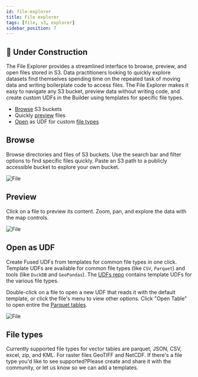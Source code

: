 ```yaml
---
id: file-explorer
title: File explorer
tags: [file, s3, explorer]
sidebar_position: 7
---
```



## <Tag color="#D1E550" fontColor="#141414" >🚧 Under Construction</Tag>


The File Explorer provides a streamlined interface to browse, preview, and open files stored in S3. Data practitioners looking to quickly explore datasets find themselves spending time on the repeated task of moving data and writing boilerplate code to access files. The File Explorer makes it easy to navigate any S3 bucket, preview data without writing code, and create custom UDFs in the Builder using templates for specific file types.


- [Browse](/workbench/file-explorer/#browse) S3 buckets
- Quickly [preview](/workbench/file-explorer/#open-as-udf) files
- [Open](/workbench/file-explorer/#open-as-udf) as UDF for custom [file types](/workbench/file-explorer/#file-types)



## Browse

Browse directories and files of S3 buckets. Use the search bar and filter options to find specific files quickly. Paste an S3 path to a publicly accessible bucket to explore your own bucket.


<div style={{textAlign: 'center'}}>
<img src={ImgFe2} alt="File" style={{width: 600}} />
</div>


## Preview

Click on a file to preview its content. Zoom, pan, and explore the data with the map controls.


<div style={{textAlign: 'center'}}>
<img src={ImgFe1} alt="File" style={{width: 600}} />
</div>

## Open as UDF

Create Fused UDFs from templates for common file types in one click. Template UDFs are available for common file types (like `CSV`, `Parquet`) and tools (like `DuckDB` and `GeoPandas`). The [UDFs repo](https://github.com/fusedio/udfs/tree/main/files) contains template UDFs for the various file types.


Double-click on a file to open a new UDF that reads it with the default template, or click the file's menu to view other options. Click "Open Table" to open entire the [Parquet tables](https://www.upsolver.com/blog/apache-parquet-why-use).


<div style={{textAlign: 'center'}}>
<img src={ImgFee} alt="File" style={{width: 600}} />
</div>


## File types

Currently supported file types for vector tables are parquet, JSON, CSV, excel, zip, and KML. For raster files GeoTIFF and NetCDF. If there's a file type you'd like to see supported?Please create and share it with the community, or let us know so we can add a templates.
